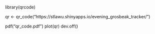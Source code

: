 library(qrcode)



qr <- qr_code("https://stlawu.shinyapps.io/evening_grosbeak_tracker/")

pdf("qr_code.pdf")
plot(qr)
dev.off()

